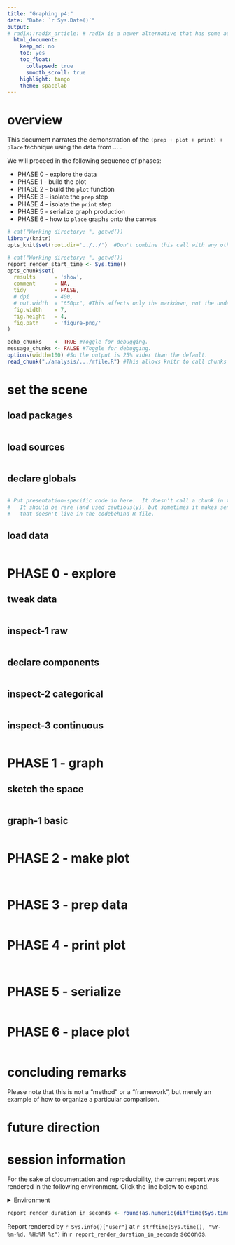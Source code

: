 ```yaml
---
title: "Graphing p4:"
date: "Date: `r Sys.Date()`"
output: 
# radix::radix_article: # radix is a newer alternative that has some advantages over `html_document`.
  html_document: 
    keep_md: no
    toc: yes
    toc_float: 
      collapsed: true
      smooth_scroll: true
    highlight: tango
    theme: spacelab
---
```


# overview

This document narrates the demonstration of the `(prep + plot + print) + place` technique using the data from ... .

We will proceed in the following sequence of phases:

- PHASE 0 - explore the data
- PHASE 1 - build the plot
- PHASE 2 - build the `plot` function
- PHASE 3 - isolate the `prep` step
- PHASE 4 - isolate the `print` step
- PHASE 5 - serialize graph production
- PHASE 6 - how to `place` graphs onto the canvas


<!--  Set the working directory to the repository's base directory; this assumes the report is nested inside of two directories.-->
```r
# cat("Working directory: ", getwd())
library(knitr)
opts_knit$set(root.dir='../../')  #Don't combine this call with any other chunk -especially one that uses file paths.
```

<!-- Set the report-wide options, and point to the external code file. -->
```r
# cat("Working directory: ", getwd())
report_render_start_time <- Sys.time()
opts_chunk$set(
  results      = 'show', 
  comment      = NA, 
  tidy         = FALSE,
  # dpi        = 400,
  # out.width  = "650px", #This affects only the markdown, not the underlying png file.  The height will be scaled appropriately.
  fig.width    = 7, 
  fig.height   = 4, 
  fig.path     = 'figure-png/'
)

echo_chunks    <- TRUE #Toggle for debugging.
message_chunks <- FALSE #Toggle for debugging.
options(width=100) #So the output is 25% wider than the default.
read_chunk("./analysis/.../rfile.R") #This allows knitr to call chunks tagged in the underlying *.R file.
```
# set the scene

## load packages
<!-- Load packages, or at least verify they're available on the local machine.  Suppress the output when loading packages. --> 
```r
```
## load sources
<!-- Load 'sourced' R files.  Suppress the output when loading sources. --> 
```r
```
## declare globals
<!-- Load any global functions and variables declared in the R file.  Suppress the output. --> 
```r
```

<!-- Declare any global functions specific to a Rmd output.  Suppress the output. -->
```r
# Put presentation-specific code in here.  It doesn't call a chunk in the codebehind file.
#   It should be rare (and used cautiously), but sometimes it makes sense to include code in Rmd 
#   that doesn't live in the codebehind R file.
```
## load data
<!-- Load the datasets.   -->
```r
```

# PHASE 0 - explore 

## tweak data
<!-- Tweak the datasets.   -->
```r
```
## inspect-1 raw
```r
```
## declare components
```r
```
## inspect-2 categorical
```r
```

## inspect-3 continuous
```r
```

# PHASE 1 - graph

## sketch the space
```r
```

## graph-1 basic
```r
```

# PHASE 2 - make plot

```r
```

```r
```

# PHASE 3 - prep data

```r
```

# PHASE 4 - print plot

```r
```

```r
```

# PHASE 5 - serialize

```r
```

# PHASE 6 - place plot

```r

```

# concluding remarks

Please note that this is not a "method" or a "framework", but merely an example of how to organize a particular comparison. 

# future direction


session information
===========================================================================

For the sake of documentation and reproducibility, the current report was rendered in the following environment.  Click the line below to expand.

<details>
  <summary>Environment <span class="glyphicon glyphicon-plus-sign"></span></summary>
```r
if( requireNamespace("devtools", quietly = TRUE) ) {
  devtools::session_info()
} else {
  sessionInfo()
} 
```
</details>

```r
report_render_duration_in_seconds <- round(as.numeric(difftime(Sys.time(), report_render_start_time, units="secs")))
```

Report rendered by `r Sys.info()["user"]` at `r strftime(Sys.time(), "%Y-%m-%d, %H:%M %z")` in `r report_render_duration_in_seconds` seconds.
